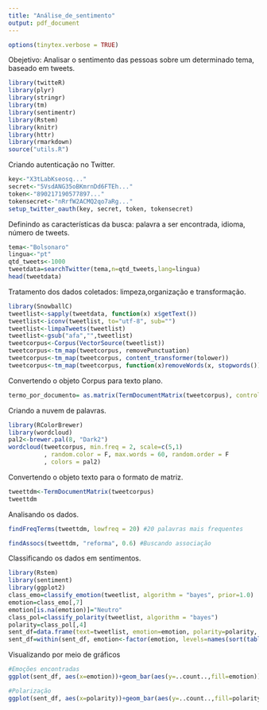 ```yaml
---
title: "Análise_de_sentimento"
output: pdf_document
---
```


```r
options(tinytex.verbose = TRUE)
```
Obejetivo: Analisar o sentimento das pessoas sobre um determinado tema, baseado em tweets.
```r
library(twitteR)
library(plyr)
library(stringr)
library(tm)
library(sentimentr)
library(Rstem)
library(knitr)
library(httr)
library(rmarkdown)
source("utils.R")
```

Criando autenticação no Twitter.
```r
key<-"X3tLabKseosq..."
secret<-"5VsdANG35oBKmrnDd6FTEh..."
token<-"890217190577897..."
tokensecret<-"nRrfW2ACMQ2qo7aRg..."
setup_twitter_oauth(key, secret, token, tokensecret)

```

Definindo as características da busca: palavra a ser encontrada, idioma, número de tweets.
```r
tema<-"Bolsonaro"
lingua<-"pt"
qtd_tweets<-1000
tweetdata=searchTwitter(tema,n=qtd_tweets,lang=lingua)
head(tweetdata)
```
Tratamento dos dados coletados: limpeza,organização e transformação.
```r
library(SnowballC)
tweetlist<-sapply(tweetdata, function(x) x$getText())
tweetlist<-iconv(tweetlist, to="utf-8", sub="")
tweetlist<-limpaTweets(tweetlist)
tweetlist<-gsub("afa","",tweetlist)
tweetcorpus<-Corpus(VectorSource(tweetlist))
tweetcorpus<-tm_map(tweetcorpus, removePunctuation)
tweetcorpus<-tm_map(tweetcorpus, content_transformer(tolower))
tweetcorpus<-tm_map(tweetcorpus, function(x)removeWords(x, stopwords()))
```
Convertendo o objeto Corpus para texto plano.
```r
termo_por_documento= as.matrix(TermDocumentMatrix(tweetcorpus), control=list(stopwords=c(stopwords("portuguese"))))
```
Criando a nuvem de palavras.
```r
library(RColorBrewer)
library(wordcloud)
pal2<-brewer.pal(8, "Dark2")
wordcloud(tweetcorpus, min.freq = 2, scale=c(5,1)
          , random.color = F, max.words = 60, random.order = F
          , colors = pal2)
```
Convertendo o objeto texto para o formato de matriz.
```r
tweettdm<-TermDocumentMatrix(tweetcorpus)
tweettdm
```
Analisando os dados.
```r
findFreqTerms(tweettdm, lowfreq = 20) #20 palavras mais frequentes
```
```r
findAssocs(tweettdm, "reforma", 0.6) #Buscando associação
```
Classificando os dados em sentimentos. 
```r
library(Rstem)
library(sentiment)
library(ggplot2)
class_emo=classify_emotion(tweetlist, algorithm = "bayes", prior=1.0)
emotion=class_emo[,7]
emotion[is.na(emotion)]="Neutro"
class_pol=classify_polarity(tweetlist, algorithm = "bayes")
polarity=class_pol[,4]
sent_df=data.frame(text=tweetlist, emotion=emotion, polarity=polarity, stringsAsFactors = F)
sent_df=within(sent_df, emotion<-factor(emotion, levels=names(sort(table(emotion), decreasing = T))))
```
Visualizando por meio de gráficos
```r
#Emoções encontradas
ggplot(sent_df, aes(x=emotion))+geom_bar(aes(y=..count..,fill=emotion))+labs(x="categorias", y="número de tweets")

#Polarização
ggplot(sent_df, aes(x=polarity))+geom_bar(aes(y=..count..,fill=polarity))+labs(x="categorias de sentimento", y="número de tweets")
```

